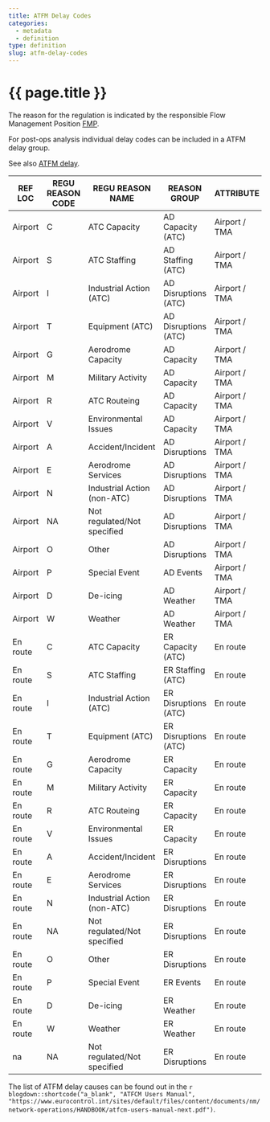```yaml
---
title: ATFM Delay Codes
categories:
  - metadata
  - definition
type: definition
slug: atfm-delay-codes
---
```

# {{ page.title }}

The reason for the regulation is indicated by the responsible Flow Management Position [FMP](/references/acronym/fmp/).

For post-ops analysis individual delay codes can be included in a ATFM delay group. 

See also [ATFM delay](/references/definition/atfm-delay).




| REF LOC | REGU REASON CODE | REGU REASON NAME | REASON GROUP | ATTRIBUTE |
|---------|------------------|------------------|--------------|-----------|
|Airport|C|ATC Capacity|AD Capacity (ATC)|Airport / TMA|
|Airport|S|ATC Staffing|AD Staffing (ATC)|Airport / TMA|
|Airport|I|Industrial Action (ATC)|AD Disruptions (ATC)|Airport / TMA|
|Airport|T|Equipment (ATC)|AD Disruptions (ATC)|Airport / TMA|
|Airport|G|Aerodrome Capacity|AD Capacity|Airport / TMA|
|Airport|M|Military Activity|AD Capacity|Airport / TMA|
|Airport|R|ATC Routeing|AD Capacity|Airport / TMA|
|Airport|V|Environmental Issues|AD Capacity|Airport / TMA|
|Airport|A|Accident/Incident|AD Disruptions|Airport / TMA|
|Airport|E|Aerodrome Services|AD Disruptions|Airport / TMA|
|Airport|N|Industrial Action (non-ATC)|AD Disruptions|Airport / TMA|
|Airport|NA|Not regulated/Not specified|AD Disruptions|Airport / TMA|
|Airport|O|Other|AD Disruptions|Airport / TMA|
|Airport|P|Special Event|AD Events|Airport / TMA|
|Airport|D|De-icing|AD Weather|Airport / TMA|
|Airport|W|Weather|AD Weather|Airport / TMA|
|En route|C|ATC Capacity|ER Capacity (ATC)|En route|
|En route|S|ATC Staffing|ER Staffing (ATC)|En route|
|En route|I|Industrial Action (ATC)|ER Disruptions (ATC)|En route|
|En route|T|Equipment (ATC)|ER Disruptions (ATC)|En route|
|En route|G|Aerodrome Capacity|ER Capacity|En route|
|En route|M|Military Activity|ER Capacity|En route|
|En route|R|ATC Routeing|ER Capacity|En route|
|En route|V|Environmental Issues|ER Capacity|En route|
|En route|A|Accident/Incident|ER Disruptions|En route|
|En route|E|Aerodrome Services|ER Disruptions|En route|
|En route|N|Industrial Action (non-ATC)|ER Disruptions|En route|
|En route|NA|Not regulated/Not specified|ER Disruptions|En route|
|En route|O|Other|ER Disruptions|En route|
|En route|P|Special Event|ER Events|En route|
|En route|D|De-icing|ER Weather|En route|
|En route|W|Weather|ER Weather|En route|
|na|NA|Not regulated/Not specified|ER Disruptions|En route|

The list of ATFM delay causes can be found out in the 
`r blogdown::shortcode("a_blank", "ATFCM Users Manual", "https://www.eurocontrol.int/sites/default/files/content/documents/nm/network-operations/HANDBOOK/atfcm-users-manual-next.pdf")`.